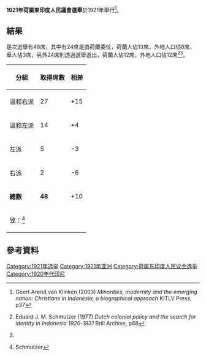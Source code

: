 {{選舉基礎資訊
|選舉名稱       = 1921年荷屬東印度人民議會選舉
|外文名稱       =
|外文語言       =
|選舉地方       = 荷屬東印度
|地方政權       = 荷屬東印度
|選舉日期       = 1921年
|上屆選舉名稱 = 1917年荷屬東印度人民議會選舉
|上屆選舉年份 = 1917
|下屆選舉名稱 = 1924年荷屬東印度人民議會選舉
|下屆選舉年份 = 1924
|選舉類型        = 人民議會
|議席數目        = 48
|選舉席次        = 24
|選民人數        =     
|總投票數        =
|總投票百分比  =
|上屆總投票百分比 =
|有效選票        =
|空白選票        =
|無效選票        =
|代表圖片尺寸 = 65

|代表圖片1       =
|代表顏色1       =
|候選人1          =
|副候選人1        =
|政治聯繫1       =
|代表選區1       =
|投票數1          =
|上屆投票數1    =
|投票百分比1    =

|代表圖片2       =
|代表顏色2       =
|候選人2          =
|副候選人2        =
|政治聯繫2       =
|代表選區2       =
|投票數2          =
|上屆投票數2    =
|投票百分比2    =

|地圖名稱 =
|地圖檔案 =
|地圖大小 =
|圖例顏色1 =
|圖例代表1 =
|圖例席數1 =
|圖例顏色2 =
|圖例代表2 =
|圖例席數2 =

|官職徽章 =
|官職名稱 =
|現任者名稱  =
|現任者政治聯繫 =
|繼任者名稱       =
|繼任者政治聯繫 =
|選管會網站       =
}}
'''1921年荷屬東印度人民議會選舉'''於1921年舉行<ref>{{英文}}Geert Arend van Klinken (2003) ''Minorities, modernity and the emerging nation: Christians in Indonesia, a biographical approach'' KITLV Press, p37</ref>。

==結果==
是次選舉有48席，其中有24席是由荷蘭委任，荷蘭人佔13席，外地人口佔8席，華人佔3席，另外24席則透過選舉選出，荷蘭人佔12席，外地人口佔12席<ref name=S2>{{英文}}Eduard J. M. Schmutzer (1977) ''Dutch colonial policy and the search for identity in Indonesia 1920-1931'' Brill Archive, p68</ref><ref name=S2/>。

{| class=wikitable style=text-align:right
!分組
!取得席數
!相差
|-
|align=left|溫和右派||27||+15
|-
|align=left|溫和左派||14||+4
|-
|align=left|左派||5||-3
|-
|align=left|右派||2||-6
|-
|align=left|'''總數'''||'''48'''||+10
|-
|align=left colspan=3|攷：<ref>{{英文}}Schmutzer</ref>
|}
==參考資料==
{{Reflist|2}}

{{印尼選舉}}
[[Category:1921年选举|Category:1921年选举]]
[[Category:1921年亚洲|Category:1921年亚洲]]
[[Category:荷属东印度人民议会选举|Category:荷属东印度人民议会选举]]
[[Category:1920年代印尼|Category:1920年代印尼]]